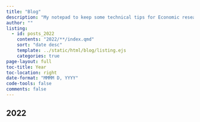 ```yaml
---
title: "Blog"
description: "My notepad to keep some technical tips for Economic research"
author: ""
listing:
  - id: posts_2022
    contents: "2022/**/index.qmd"
    sort: "date desc"
    template: ../static/html/blog/listing.ejs
    categories: true
page-layout: full
toc-title: Year
toc-location: right
date-format: "MMMM D, YYYY"
code-tools: false
comments: false
---
```



## 2022

:::{#posts_2022}
:::